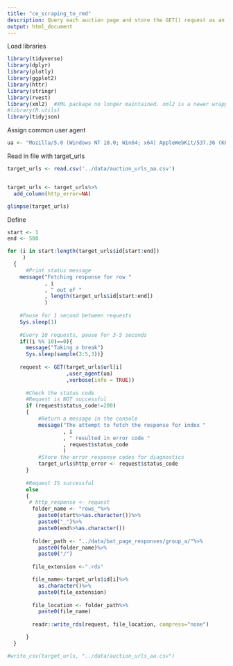 ```yaml
---
title: "ce_scraping_to_rmd"
description: Query each auction page and store the GET() request as an RMD file to prevent multiple rounds of requests.
output: html_document
---
```


Load libraries
```r
library(tidyverse)
library(dplyr)
library(plotly)
library(ggplot2)
library(httr)
library(stringr)
library(rvest)
library(xml2)  #XML package no longer maintained. xml2 is a newer wrapper
#library(R.utils)
library(tidyjson)
```

Assign common user agent
```r
ua <- "Mozilla/5.0 (Windows NT 10.0; Win64; x64) AppleWebKit/537.36 (KHTML, like Gecko) Chrome/89.0.4389.90 Safari/537.36"
```

Read in file with target_urls
```r
target_urls <- read.csv('../data/auction_urls_aa.csv')


target_urls <- target_urls%>%
  add_column(http_error=NA)

glimpse(target_urls)
```
Define 
```r
start <- 1
end <- 500
```

```r
for (i in start:length(target_urls$id[start:end])
     )
  {
      #Print status message
    message("Fetching response for row "
            , i
            , " out of "
            , length(target_urls$id[start:end])
            )
    
    #Pause for 1 second between requests
    Sys.sleep(1)
    
    #Every 10 requests, pause for 3-5 seconds
    if((i %% 10)==0){
      message("Taking a break")
      Sys.sleep(sample(3:5,3))}
  
    request <- GET(target_urls$url[i]
                   ,user_agent(ua)
                   ,verbose(info = TRUE))
    
      #Check the status code
      #Request is NOT successful
      if (request$status_code!=200)
      {
          #Return a message in the console 
          message("The attempt to fetch the response for index "
                  , i
                  , " resulted in error code "
                  , request$status_code
                  )
          #Store the error response codes for diagnostics
          target_urls$http_error <- request$status_code
      }
      
      #Request IS successful
      else 
      {
       # http_response <- request
        folder_name <- "rows_"%>%
          paste0(start%>%as.character())%>%
          paste0("_")%>%
          paste0(end%>%as.character())
    
        folder_path <- "../data/bat_page_responses/group_a/"%>%
          paste0(folder_name)%>%
          paste0("/")
        
        file_extension <-".rds"

        file_name<-target_urls$id[i]%>%
          as.character()%>%
          paste0(file_extension)
        
        file_location <- folder_path%>%
          paste0(file_name)
        
        readr::write_rds(request, file_location, compress="none")

      }
  }

```

```r
#write_csv(target_urls, "../data/auction_urls_aa.csv")
```




